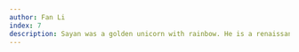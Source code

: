 ```yaml
---
author: Fan Li
index: 7
description: Sayan was a golden unicorn with rainbow. He is a renaissance man, a magician who make connections between seemingly unrelated topics across a wide range of fields. He had great taste in science, as well as music, food, and, of course, attire. He was a teddy bear who was ready to give everyone a hug in bad times. I will always remember his talent, warmth, humor, and above all, humanity. Sayan, thank you for all the fun and memories. We miss you dearly.
---
```


